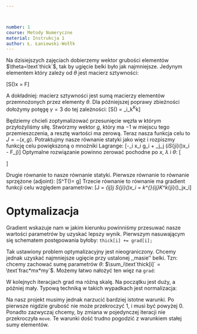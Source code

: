 ```yaml
---



number: 1
course: Metody Numeryczne
material: Instrukcja 1
author: Ł. Łaniewski-Wołłk
---
```


Na dzisiejszych zajęciach dobierzemy wektor grubości elementów $\theta=\text`thick`$, tak by ugięcie belki było jak najmniejsze. Jedynym elementem który zależy od $\theta$ jest macierz sztywności:

\[S(\theta)x = F\]

A dokładniej: macierz sztywności jest sumą macierzy elementów przemnożonych przez elementy $\theta$. Dla późniejszej poprawy zbieżności dołożymy potęgę $\gamma=3$ do tej zależności:
\[S(\theta) = \sum_i\theta_k^\gamma K^k\]

Będziemy chcieli zoptymalizować przesunięcie węzła w którym przyłożyliśmy siłę. Stwórzmy wektor $g$, który ma $-1$ w miejscu tego przemieszczenia, a resztę wartości ma zerową. Teraz nasza funkcja celu to $J = -\langle x, g \rangle$. Potraktujmy nasze równanie statyki jako więz i rozpiszmy funkcję celu powiększoną o mnożniki Lagrange:
\[-\sum_i x_i g_i  + \sum_j\lambda_j (\sum_iS_{ji}(\theta)x_i - F_j)\]
Optymalne rozwiązanie powinno zerować pochodne po $x$, $\lambda$ i $\theta$:
\[\begin{cases}
-g_i + \sum_j\lambda_j S_{ji} (\theta) &= 0
\sum_i S_{ji}(\theta)x_i - F_j &= 0
\sum_{ij}\lambda_j \pr{\theta_k}S_{ji}(\theta)x_i &= 0
\end{cases}\]

Drugie równanie to nasze równanie statyki. Pierwsze równanie to równanie sprzężone (adjoint):
\[S^T(\theta)\lambda = g\]
Trzecie równanie to równanie ma gradient funkcji celu względem parametrów:
\[\frac{d}{d\theta_k}J = \sum_{ij}\lambda_j \pr{\theta_k}S_{ji}(\theta)x_i = \gamma\theta_k^{\gamma-1}\sum_{ij}K^k_{ji}(\theta)\lambda_jx_i\]

\begin{zad}
Wprowadź w funkcji mnożącej przez macierz sztywności `SMult` parametr $\gamma=3$ (`gamma`) podnosząc `thick` do potęgi `gamma`. Zdefiniuj zmienną $\text`frac` = 0.5$ i ustaw początkowe $\theta$ (`thick`) na równe `frac`. 
\end{zad}

\begin{zad}
Zdefiniuj wektor $g$ i rozwiąż równanie sprzężone (zauważ że $S$ jest symetryczna).
\end{zad}

\begin{zad}
Zdefiniuj funkcję `calc\_grad(int n, double * x, double * lambda, double * grad)`. Skopiuj do niej zawartość funkcji mnożącej `SMult` i zmień:
`r[$\diamondsuit$] += x[$\spadesuit$]*pow(thick[$\clubsuit$],gamma)*$\heartsuit$;`
na:
`grad[$\clubsuit$] += gamma*pow(thick[$\clubsuit$],gamma-1)*lambda[$\diamondsuit$]*x[$\spadesuit$]*$\heartsuit$;`
Wyświetl tak policzony gradient. Pamiętaj, że gradient ma taką samą długość jak `thick`, czyli `mx*my`. Pamiętaj także by wyzerować `grad` i wyciąć część murującą stopnie swobody.
\end{zad}


# Optymalizacja

Gradient wskazuje nam w jakim kierunku powinniśmy przesuwać nasze wartości parametrów by uzyskać lepszy wynik. Pierwszym nasuwającym się schematem postępowania byłoby:
`thick[i] += grad[i]; `
\begin{zad}
Dodaj gradient do parametrów `thick[i] += grad[i];`. Iteruj taką procedurę, oglądając wyniki.
\end{zad}

Tak ustawiony problem optymalizacyjny jest nieograniczony. Chcemy jednak uzyskać najmniejsze ugięcie przy ustalonej ,,masie'' belki. Tzn: chcemy zachować sumę parametrów $\theta$: $\sum_i\text`thick[i]` = \text`frac*mx*my`$. Możemy łatwo nałożyć ten więz na `grad`:

\begin{zad}
Odejmij od wektora `grad` jego sumę.
\end{zad}

W kolejnych iteracjach grad ma różną skalę. Na początku jest duży, a później mały. Typową techniką w takich wypadkach jest normalizacja:

\begin{zad}
Zdefiniuj zmienną `move = 0.05`. Podziel `grad` przez jego największy element i pomnóż przez `move*5`.
\end{zad}

Na nasz projekt musimy jednak narzucić bardziej istotne warunki. Po pierwsze nigdzie grubość nie może przekroczyć $1$, i musi być powyżej $0$. Ponadto zazwyczaj chcemy, by zmiana w pojedynczej iteracji nie przekroczyła `move`. Te warunki dość trudno pogodzić z warunkiem stałej sumy elementów. 

\begin{zad}
Wynik dodania gradientu do parametrów wstaw do nowego wektora `nt[i] = thick[i] + grad[i];`. Dla danego parametru `scale` oblicz `thick[i] = scale * nt[i];`. Na tak obliczone `thick` narzuć powyżej opisane 4 warunki, obcinając za duże, bądź za małe wartości.
\end{zad}

\begin{zad}
Zsumuj wartości `thick` po poprzedniej procedurze. Dobierz `scale` metodą bisekcji tak by $\sum_i\text`thick[i]` = \text`frac*mx*my`$.
\end{zad}

\begin{zad}
Przetestuj program dla różnych obciążeń, ustawień parametru `move` i ustawień maksymalnej liczby iteracji w metodze gradientów sprzężonych.
\end{zad}

